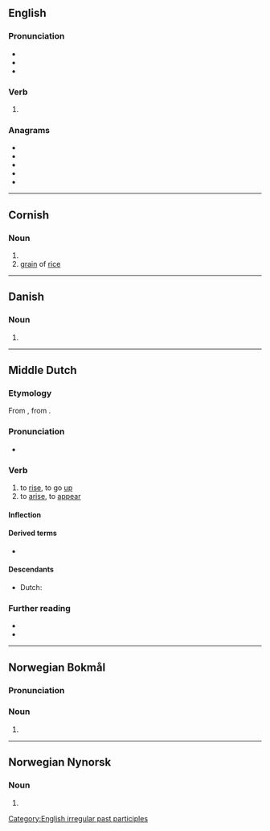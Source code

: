 ==English==

===Pronunciation===
* {{IPA|/ˈɹɪzən/|lang=en}}
* {{audio|en-us-risen.ogg|Audio (US)|lang=en}}
* {{rhymes|ɪzən|lang=en}}

===Verb===
{{head|en|past participle}}

# {{past participle of|rise|lang=en|nocat=1}}

===Anagrams===
* {{l|en|reins}}
* {{l|en|resin}}
* {{l|en|rinse}}
* {{l|en|serin}}
* {{l|en|siren}}

[[Category:English irregular past participles]]

----

==Cornish==

===Noun===
{{kw-noun|f}}

# {{singulative of|ris||rice|lang=kw}}
# [[grain]] of [[rice]]

{{catlangname|kw|singulatives}}

----

==Danish==

===Noun===
{{head|da|noun form|g=c}}

# {{singular definite of|ris|lang=da}}

----

==Middle Dutch==

===Etymology===
From {{inh|dum|odt|*rīsan}}, from {{inh|dum|gem-pro|*rīsaną}}.

===Pronunciation===
* {{IPA|lang=dum|/ˈriːzən/}}

===Verb===
{{dum-verb}}

# to [[rise]], to go [[up]]
# to [[arise]], to [[appear]]

====Inflection====
{{dum-conj-st|class=1|ris|rêes|rēs|rēs}}

====Derived terms====
* {{l|dum|errisen}}

====Descendants====
* Dutch: {{l|nl|rijzen}}

===Further reading===
* {{R:VMNW|ID63033|II}}
* {{R:MNW|46595}}

----

==Norwegian Bokmål==

===Pronunciation===
{{rfp|lang=nb}}

===Noun===
{{head|nb|noun form|g=m}}

# {{inflection of|ris||definite|s|lang=nb}}

----

==Norwegian Nynorsk==

===Noun===
{{head|nn|noun form|g=m}}

# {{inflection of|ris||definite|s|lang=nn}}